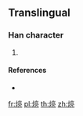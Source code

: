 ==Translingual==

===Han character===
{{Han char|rn=86|rad=火|as=09|sn=13|four=|canj=FYRN,FYRU}}

# {{defn|Han|sort=火09}}

====References====
* {{Han ref|kx=0678.161|hdz=80029.070|uh=7177|ud=29047}}

[[fr:煷]]
[[pl:煷]]
[[th:煷]]
[[zh:煷]]